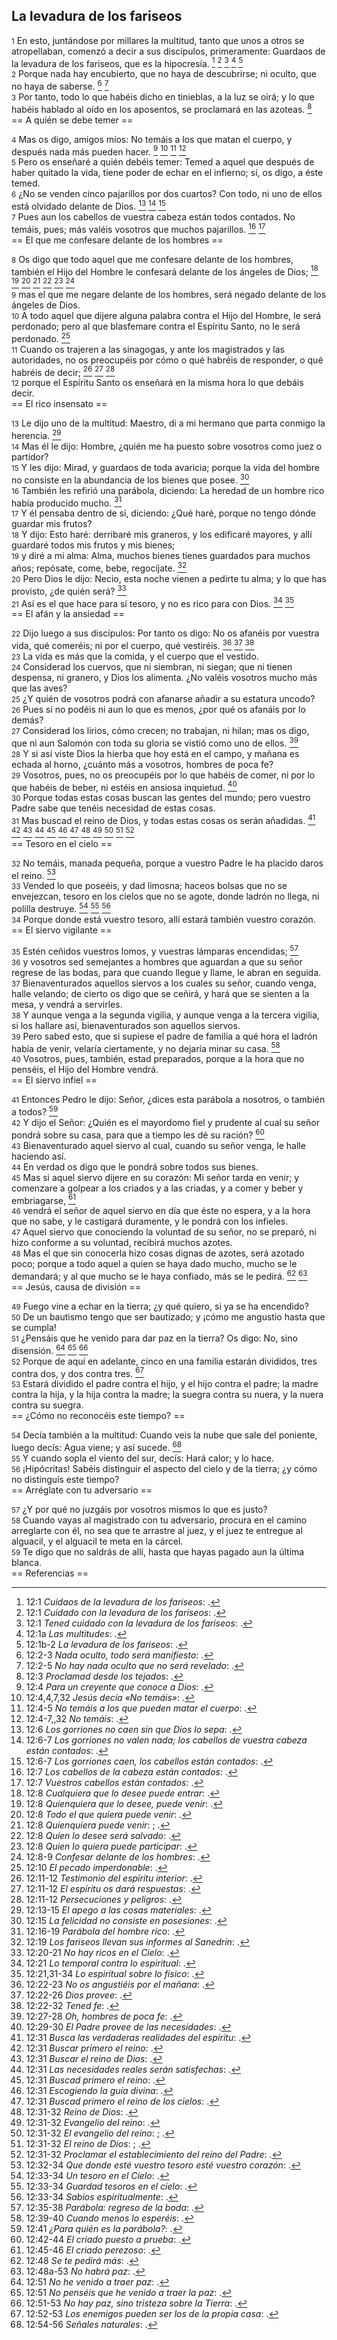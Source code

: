 == La levadura de los fariseos ==

{{anchor|1}} <small>1</small> En esto, juntándose por millares la multitud, tanto que unos a otros se atropellaban, comenzó a decir a sus discípulos, primeramente: Guardaos de la levadura de los fariseos, que es la hipocresía. <ref>12:1 ''Cuidaos de la levadura de los fariseos'': {{lib|LU|165|3|2}}.</ref> <ref>12:1 ''Cuidado con la levadura de los fariseos'': {{lib|LU|157|2|2}}.</ref> <ref>12:1 ''Tened cuidado con la levadura de los fariseos'': {{lib|LU|157|7|4}}.</ref> <ref>12:1a ''Las multitudes'': {{lib|LU|165|3|1}}.</ref> <ref>12:1b-2 ''La levadura de los fariseos'': {{lib|LU|165|3|2}}.</ref><br>
{{anchor|2}} <small>2</small> Porque nada hay encubierto, que no haya de descubrirse; ni oculto, que no haya de saberse. <ref>12:2-3 ''Nada oculto, todo será manifiesto'': {{lib|LU|151|3|1}}.</ref> <ref>12:2-5 ''No hay nada oculto que no será revelado'': {{lib|LU|150|4|2}}.</ref><br>
{{anchor|3}} <small>3</small> Por tanto, todo lo que habéis dicho en tinieblas, a la luz se oirá; y lo que habéis hablado al oído en los aposentos, se proclamará en las azoteas. <ref>12:3 ''Proclamad desde los tejados'': {{lib|LU|165|3|3}}.</ref><br>
== A quién se debe temer ==

{{anchor|4}} <small>4</small> Mas os digo, amigos míos: No temáis a los que matan el cuerpo, y después nada más pueden hacer. <ref>12:4 ''Para un creyente que conoce a Dios'': {{lib|LU|100|2|7}}.</ref> <ref>12:4,4,7,32 ''Jesús decía «No temáis»'': {{lib|LU|140|8|20}}.</ref> <ref>12:4-5 ''No temáis a los que pueden matar el cuerpo'': {{lib|LU|165|3|3}}.</ref> <ref>12:4-7,,32 ''No temáis'': {{lib|LU|100|7|15}}.</ref><br>
{{anchor|5}} <small>5</small> Pero os enseñaré a quién debéis temer: Temed a aquel que después de haber quitado la vida, tiene poder de echar en el infierno; sí, os digo, a éste temed.<br>
{{anchor|6}} <small>6</small> ¿No se venden cinco pajarillos por dos cuartos? Con todo, ni uno de ellos está olvidado delante de Dios. <ref>12:6 ''Los gorriones no caen sin que Dios lo sepa'': {{lib|LU|3|3|1}}.</ref> <ref>12:6-7 ''Los gorriones no valen nada; los cabellos de vuestra cabeza están contados'': {{lib|LU|150|4|3}}.</ref> <ref>12:6-7 ''Los gorriones caen, los cabellos están contados'': {{lib|LU|165|3|4}}.</ref><br>
{{anchor|7}} <small>7</small> Pues aun los cabellos de vuestra cabeza están todos contados. No temáis, pues; más valéis vosotros que muchos pajarillos. <ref>12:7 ''Los cabellos de la cabeza están contados'': {{lib|LU|38|2|3}}.</ref> <ref>12:7 ''Vuestros cabellos están contados'': {{lib|LU|3|3|1}}.</ref><br>
== El que me confesare delante de los hombres ==

{{anchor|8}} <small>8</small> Os digo que todo aquel que me confesare delante de los hombres, también el Hijo del Hombre le confesará delante de los ángeles de Dios; <ref>12:8 ''Cualquiera que lo desee puede entrar'': {{lib|LU|166|3|7}}.</ref> <ref>12:8 ''Quienquiera que lo desee, puede venir'': {{lib|LU|100|7|6}}.</ref> <ref>12:8 ''Todo el que quiera puede venir'': {{lib|LU|139|12|7}}.</ref> <ref>12:8 ''Quienquiera puede venir'': {{lib|LU|165|3|8}}; {{lib|LU|2|5|2}}.</ref> <ref>12:8 ''Quien lo desee será salvado'': {{lib|LU|131|10|7}}.</ref> <ref>12:8 ''Quien lo quiera puede participar'': {{lib|LU|32|5|8}}.</ref> <ref>12:8-9 ''Confesar delante de los hombres'': {{lib|LU|165|3|5}}.</ref><br>
{{anchor|9}} <small>9</small> mas el que me negare delante de los hombres, será negado delante de los ángeles de Dios.<br>
{{anchor|10}} <small>10</small> A todo aquel que dijere alguna palabra contra el Hijo del Hombre, le será perdonado; pero al que blasfemare contra el Espíritu Santo, no le será perdonado. <ref>12:10 ''El pecado imperdonable'': {{lib|LU|165|3|6}}.</ref><br>
{{anchor|11}} <small>11</small> Cuando os trajeren a las sinagogas, y ante los magistrados y las autoridades, no os preocupéis por cómo o qué habréis de responder, o qué habréis de decir; <ref>12:11-12 ''Testimonio del espíritu interior'': {{lib|LU|140|9|3}}.</ref> <ref>12:11-12 ''El espíritu os dará respuestas'': {{lib|LU|165|3|7}}.</ref> <ref>12:11-12 ''Persecuciones y peligros'': {{lib|LU|176|1|1}}.</ref><br>
{{anchor|12}} <small>12</small> porque el Espíritu Santo os enseñará en la misma hora lo que debáis decir.<br>
== El rico insensato ==

{{anchor|13}} <small>13</small> Le dijo uno de la multitud: Maestro, di a mi hermano que parta conmigo la herencia. <ref>12:13-15 ''El apego a las cosas materiales'': {{lib|LU|165|4|1}}.</ref><br>
{{anchor|14}} <small>14</small> Mas él le dijo: Hombre, ¿quién me ha puesto sobre vosotros como juez o partidor?<br>
{{anchor|15}} <small>15</small> Y les dijo: Mirad, y guardaos de toda avaricia; porque la vida del hombre no consiste en la abundancia de los bienes que posee. <ref>12:15 ''La felicidad no consiste en posesiones'': {{lib|LU|140|8|17}}.</ref><br>
{{anchor|16}} <small>16</small> También les refirió una parábola, diciendo: La heredad de un hombre rico había producido mucho. <ref>12:16-19 ''Parábola del hombre rico'': {{lib|LU|165|4|2}}.</ref><br>
{{anchor|17}} <small>17</small> Y él pensaba dentro de sí, diciendo: ¿Qué haré, porque no tengo dónde guardar mis frutos?<br>
{{anchor|18}} <small>18</small> Y dijo: Esto haré: derribaré mis graneros, y los edificaré mayores, y allí guardaré todos mis frutos y mis bienes;<br>
{{anchor|19}} <small>19</small> y diré a mi alma: Alma, muchos bienes tienes guardados para muchos años; repósate, come, bebe, regocíjate. <ref>12:19 ''Los fariseos llevan sus informes al Sanedrín'': {{lib|LU|172|3|14}}.</ref><br>
{{anchor|20}} <small>20</small> Pero Dios le dijo: Necio, esta noche vienen a pedirte tu alma; y lo que has provisto, ¿de quién será? <ref>12:20-21 ''No hay ricos en el Cielo'': {{lib|LU|165|4|3}}.</ref><br>
{{anchor|21}} <small>21</small> Así es el que hace para sí tesoro, y no es rico para con Dios. <ref>12:21 ''Lo temporal contra lo espiritual'': {{lib|LU|133|4|6}}.</ref> <ref>12:21,31-34 ''Lo espiritual sobre lo físico'': {{lib|LU|170|2|5}}.</ref><br>
== El afán y la ansiedad ==

{{anchor|22}} <small>22</small> Dijo luego a sus discípulos: Por tanto os digo: No os afanéis por vuestra vida, qué comeréis; ni por el cuerpo, qué vestiréis. <ref>12:22-23 ''No os angustiéis por el mañana'': {{lib|LU|140|6|13}}.</ref> <ref>12:22-26 ''Dios provee'': {{lib|LU|165|5|2}}.</ref> <ref>12:22-32 ''Tened fe'': {{lib|LU|140|8|8}}.</ref><br>
{{anchor|23}} <small>23</small> La vida es más que la comida, y el cuerpo que el vestido.<br>
{{anchor|24}} <small>24</small> Considerad los cuervos, que ni siembran, ni siegan; que ni tienen despensa, ni granero, y Dios los alimenta. ¿No valéis vosotros mucho más que las aves?<br>
{{anchor|25}} <small>25</small> ¿Y quién de vosotros podrá con afanarse añadir a su estatura uncodo?<br>
{{anchor|26}} <small>26</small> Pues si no podéis ni aun lo que es menos, ¿por qué os afanáis por lo demás?<br>
{{anchor|27}} <small>27</small> Considerad los lirios, cómo crecen; no trabajan, ni hilan; mas os digo, que ni aun Salomón con toda su gloria se vistió como uno de ellos. <ref>12:27-28 ''Oh, hombres de poca fe'': {{lib|LU|165|5|3}}.</ref><br>
{{anchor|28}} <small>28</small> Y si así viste Dios la hierba que hoy está en el campo, y mañana es echada al horno, ¿cuánto más a vosotros, hombres de poca fe?<br>
{{anchor|29}} <small>29</small> Vosotros, pues, no os preocupéis por lo que habéis de comer, ni por lo que habéis de beber, ni estéis en ansiosa inquietud. <ref>12:29-30 ''El Padre provee de las necesidades'': {{lib|LU|165|5|3}}.</ref><br>
{{anchor|30}} <small>30</small> Porque todas estas cosas buscan las gentes del mundo; pero vuestro Padre sabe que tenéis necesidad de estas cosas.<br>
{{anchor|31}} <small>31</small> Mas buscad el reino de Dios, y todas estas cosas os serán añadidas. <ref>12:31 ''Busca las verdaderas realidades del espíritu'': {{lib|LU|174|0|2}}.</ref> <ref>12:31 ''Buscar primero el reino'': {{lib|LU|137|8|8}}.</ref> <ref>12:31 ''Buscar el reino de Dios'': {{lib|LU|195|5|1}}.</ref> <ref>12:31 ''Las necesidades reales serán satisfechas'': {{lib|LU|165|5|3}}.</ref> <ref>12:31 ''Buscad primero el reino'': {{lib|LU|140|1|5}}.</ref> <ref>12:31 ''Escogiendo la guía divina'': {{lib|LU|110|3|7}}.</ref> <ref>12:31 ''Buscad primero el reino de los cielos'': {{lib|LU|196|0|8}}.</ref> <ref>12:31-32 ''Reino de Dios'': {{lib|LU|153|2|4}}.</ref> <ref>12:31-32 ''Evangelio del reino'': {{lib|LU|193|0|4}}.</ref> <ref>12:31-32 ''El evangelio del reino'': {{lib|LU|143|1|5}}; {{lib|LU|190|5|4}}.</ref> <ref>12:31-32 ''El reino de Dios'': {{lib|LU|169|4|6}}; {{lib|LU|34|6|13}}.</ref> <ref>12:31-32 ''Proclamar el establecimiento del reino del Padre'': {{lib|LU|137|8|6}}.</ref><br>
== Tesoro en el cielo ==

{{anchor|32}} <small>32</small> No temáis, manada pequeña, porque a vuestro Padre le ha placido daros el reino. <ref>12:32-34 ''Que donde esté vuestro tesoro esté vuestro corazón'': {{lib|LU|165|5|4}}.</ref><br>
{{anchor|33}} <small>33</small> Vended lo que poseéis, y dad limosna; haceos bolsas que no se envejezcan, tesoro en los cielos que no se agote, donde ladrón no llega, ni polilla destruye. <ref>12:33-34 ''Un tesoro en el Cielo'': {{lib|LU|165|4|5}}.</ref> <ref>12:33-34 ''Guardad tesoros en el cielo'': {{lib|LU|140|6|11}}.</ref> <ref>12:33-34 ''Sabios espiritualmente'': {{lib|LU|169|2|2}}.</ref><br>
{{anchor|34}} <small>34</small> Porque donde está vuestro tesoro, allí estará también vuestro corazón.<br>
== El siervo vigilante ==

{{anchor|35}} <small>35</small> Estén ceñidos vuestros lomos, y vuestras lámparas encendidas; <ref>12:35-38 ''Parábola: regreso de la boda'': {{lib|LU|165|5|6}}.</ref><br>
{{anchor|36}} <small>36</small> y vosotros sed semejantes a hombres que aguardan a que su señor regrese de las bodas, para que cuando llegue y llame, le abran en seguida.<br>
{{anchor|37}} <small>37</small> Bienaventurados aquellos siervos a los cuales su señor, cuando venga, halle velando; de cierto os digo que se ceñirá, y hará que se sienten a la mesa, y vendrá a servirles.<br>
{{anchor|38}} <small>38</small> Y aunque venga a la segunda vigilia, y aunque venga a la tercera vigilia, si los hallare así, bienaventurados son aquellos siervos.<br>
{{anchor|39}} <small>39</small> Pero sabed esto, que si supiese el padre de familia a qué hora el ladrón había de venir, velaría ciertamente, y no dejaría minar su casa. <ref>12:39-40 ''Cuando menos lo esperéis'': {{lib|LU|165|5|7}}.</ref><br>
{{anchor|40}} <small>40</small> Vosotros, pues, también, estad preparados, porque a la hora que no penséis, el Hijo del Hombre vendrá.<br>
== El siervo infiel ==

{{anchor|41}} <small>41</small> Entonces Pedro le dijo: Señor, ¿dices esta parábola a nosotros, o también a todos? <ref>12:41 ''¿Para quién es la parábola?'': {{lib|LU|165|6|1}}.</ref><br>
{{anchor|42}} <small>42</small> Y dijo el Señor: ¿Quién es el mayordomo fiel y prudente al cual su señor pondrá sobre su casa, para que a tiempo les dé su ración? <ref>12:42-44 ''El criado puesto a prueba'': {{lib|LU|165|6|2}}.</ref><br>
{{anchor|43}} <small>43</small> Bienaventurado aquel siervo al cual, cuando su señor venga, le halle haciendo así.<br>
{{anchor|44}} <small>44</small> En verdad os digo que le pondrá sobre todos sus bienes.<br>
{{anchor|45}} <small>45</small> Mas si aquel siervo dijere en su corazón: Mi señor tarda en venir; y comenzare a golpear a los criados y a las criadas, y a comer y beber y embriagarse, <ref>12:45-46 ''El criado perezoso'': {{lib|LU|165|6|3}}.</ref><br>
{{anchor|46}} <small>46</small> vendrá el señor de aquel siervo en día que éste no espera, y a la hora que no sabe, y le castigará duramente, y le pondrá con los infieles.<br>
{{anchor|47}} <small>47</small> Aquel siervo que conociendo la voluntad de su señor, no se preparó, ni hizo conforme a su voluntad, recibirá muchos azotes.<br>
{{anchor|48}} <small>48</small> Mas el que sin conocerla hizo cosas dignas de azotes, será azotado poco; porque a todo aquel a quien se haya dado mucho, mucho se le demandará; y al que mucho se le haya confiado, más se le pedirá. <ref>12:48 ''Se te pedirá más'': {{lib|LU|140|3|1}}.</ref> <ref>12:48a-53 ''No habrá paz'': {{lib|LU|165|6|3}}.</ref><br>
== Jesús, causa de división ==

{{anchor|49}} <small>49</small> Fuego vine a echar en la tierra; ¿y qué quiero, si ya se ha encendido?<br>
{{anchor|50}} <small>50</small> De un bautismo tengo que ser bautizado; y ¡cómo me angustio hasta que se cumpla!<br>
{{anchor|51}} <small>51</small> ¿Pensáis que he venido para dar paz en la tierra? Os digo: No, sino disensión. <ref>12:51 ''No he venido a traer paz'': {{lib|LU|160|5|10}}.</ref> <ref>12:51 ''No penséis que he venido a traer la paz'': {{lib|LU|52|6|1}}.</ref> <ref>12:51-53 ''No hay paz, sino tristeza sobre la Tierra'': {{lib|LU|150|4|3}}.</ref><br>
{{anchor|52}} <small>52</small> Porque de aquí en adelante, cinco en una familia estarán divididos, tres contra dos, y dos contra tres. <ref>12:52-53 ''Los enemigos pueden ser los de la propia casa'': {{lib|LU|154|6|9}}.</ref><br>
{{anchor|53}} <small>53</small> Estará dividido el padre contra el hijo, y el hijo contra el padre; la madre contra la hija, y la hija contra la madre; la suegra contra su nuera, y la nuera contra su suegra.<br>
== ¿Cómo no reconocéis este tiempo? ==

{{anchor|54}} <small>54</small> Decía también a la multitud: Cuando veis la nube que sale del poniente, luego decís: Agua viene; y así sucede. <ref>12:54-56 ''Señales naturales'': {{lib|LU|157|2|1}}.</ref><br>
{{anchor|55}} <small>55</small> Y cuando sopla el viento del sur, decís: Hará calor; y lo hace.<br>
{{anchor|56}} <small>56</small> ¡Hipócritas! Sabéis distinguir el aspecto del cielo y de la tierra; ¿y cómo no distinguís este tiempo?<br>
== Arréglate con tu adversario ==

{{anchor|57}} <small>57</small> ¿Y por qué no juzgáis por vosotros mismos lo que es justo?<br>
{{anchor|58}} <small>58</small> Cuando vayas al magistrado con tu adversario, procura en el camino arreglarte con él, no sea que te arrastre al juez, y el juez te entregue al alguacil, y el alguacil te meta en la cárcel.<br>
{{anchor|59}} <small>59</small> Te digo que no saldrás de allí, hasta que hayas pagado aun la última blanca.<br>
== Referencias ==

<references />
